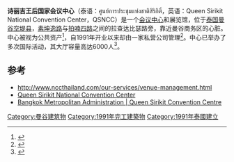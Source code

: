 {{Infobox convention center
| name             = 诗丽吉王后国家会议中心
| image            = [[File:Bkksirikitconvcentr0905a.jpg|250px]]
| address          = [[空堤县|空堤县]]新拉查达比瑟路60号 
| location         = 泰国曼谷
| coordinates      = {{coord|13.723992|100.559222|region:TH-10_type:landmark|display=title,inline}}
| opened           = 1991年8月29日
| total_space      = 65,000m<sup>2</sup>
| website          = http://www.qsncc.com
}}
'''诗丽吉王后国家会议中心'''（泰语：ศูนย์การประชุมแห่งชาติสิริกิติ์，英语：Queen Sirikit National Convention Center，QSNCC）是一个[[会议中心|会议中心]]和展览馆，位于[[泰国|泰国]][[曼谷|曼谷]][[空堤县|空堤县]]，[[素坤逸路|素坤逸路]]与[[拍喃四路|拍喃四路]]之间的拉查达比瑟路旁，靠近曼谷商务区的心脏。中心被视为公共资产<ref>{{cite web | url=http://www.qsncc.co.th/about-qsncc/history.html | title=Queen Sirikit National Convention Center | accessdate=12/5/2011 | deadurl=yes | archiveurl=https://web.archive.org/web/20111202042402/http://www.qsncc.co.th/about-qsncc/history.html | archivedate=2011-12-02 }}</ref>，自1991年开业以来却由一家私营公司管理<ref>{{cite web|url=http://www.nccthailand.com/our-services/venue-management.html|title=Venue Management|accessdate=12/8/2011|archive-date=2013-03-08|archive-url=https://web.archive.org/web/20130308041611/http://www.nccthailand.com/our-services/venue-management.html|dead-url=no}}</ref>。中心已举办了多次国际活动，其大厅容量高达6000人<ref>{{cite web|url=http://www.qsncc.co.th/about-qsncc/qsncc-in-brief.html|title=QSNCC in Brief|accessdate=12/7/2011|deadurl=yes|archiveurl=https://web.archive.org/web/20111202073159/http://www.qsncc.co.th/about-qsncc/qsncc-in-brief.html|archivedate=2011-12-02}}</ref>。

==参考==
{{Reflist}}
*http://www.nccthailand.com/our-services/venue-management.html{{Wayback|url=http://www.nccthailand.com/our-services/venue-management.html |date=20130308041611 }}
* [http://www.qsncc.co.th Queen Sirikit National Convention Center]{{Wayback|url=http://www.qsncc.co.th/ |date=20130601231119 }}
* [https://web.archive.org/web/20080223224551/http://www.bma.go.th/bmaeng/khlongtoei/queen.html Bangkok Metropolitan Administration | Queen Sirikit Convention Centre]

[[Category:曼谷建筑物|Category:曼谷建筑物]]
[[Category:1991年完工建築物|Category:1991年完工建築物]]
[[Category:1991年泰國建立|Category:1991年泰國建立]]